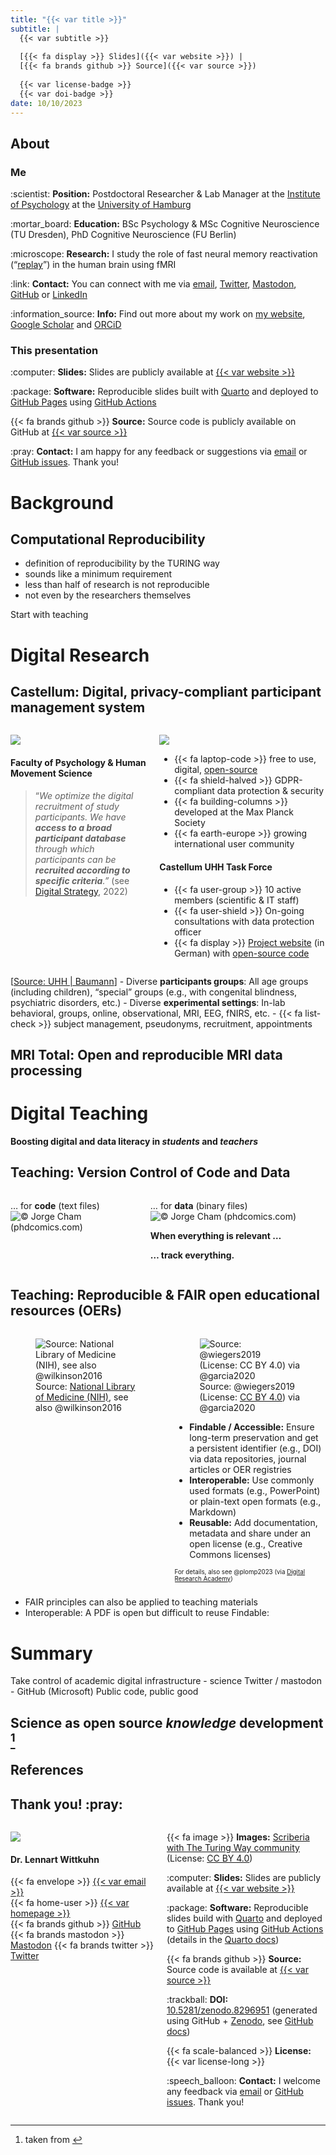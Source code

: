 ```yaml
---
title: "{{< var title >}}"
subtitle: |
  {{< var subtitle >}}
  
  [{{< fa display >}} Slides]({{< var website >}}) |
  [{{< fa brands github >}} Source]({{< var source >}})
  
  {{< var license-badge >}}
  {{< var doi-badge >}}
date: 10/10/2023
---
```


## About

::: {.fragment}

### Me

:scientist: **Position:** Postdoctoral Researcher & Lab Manager at the [Institute of Psychology](https://www.psy.uni-hamburg.de/en.html) at the [University of Hamburg](https://www.psy.uni-hamburg.de/en/arbeitsbereiche/lern-und-veraenderungsmechanismen.html)

:mortar_board: **Education:** BSc Psychology & MSc Cognitive Neuroscience (TU Dresden), PhD Cognitive Neuroscience (FU Berlin)

:microscope: **Research:** I study the role of fast neural memory reactivation ("[replay](https://en.wikipedia.org/wiki/Hippocampal_replay)") in the human brain using fMRI

:link: **Contact:** You can connect with me via [email]({{< var mailto >}}), [Twitter]({{< var twitter >}}), [Mastodon]({{< var mastodon >}}),
[GitHub]({{< var github >}}) or
[LinkedIn]({{< var linkedin >}})

:information_source: **Info:** Find out more about my work on [my website]({{< var homepage >}}), [Google Scholar]({{< var scholar >}}) and [ORCiD]({{< var orcid-link >}})

:::

::: {.fragment}

### This presentation

:computer: **Slides:** Slides are publicly available at [{{< var website >}}]({{< var website >}})

:package: **Software:** Reproducible slides built with [Quarto](https://quarto.org/) and deployed to [GitHub Pages](https://pages.github.com/) using [GitHub Actions](https://github.com/features/actions)

<!-- 
:trackball: **DOI:** [10.5281/zenodo.5012476](http://doi.org/10.5281/zenodo.5012476) (generated using GitHub releases + Zenodo, see details [here](https://guides.github.com/activities/citable-code/))
-->

{{< fa brands github >}} **Source:** Source code is publicly available on GitHub at [{{< var source >}}]({{< var source >}})

:pray: **Contact:** I am happy for any feedback or suggestions via [email]({{< var mailto >}}) or [GitHub issues]({{< var issues >}}). Thank you!

:::

# Background

## Computational Reproducibility

- definition of reproducibility by the TURING way
- sounds like a minimum requirement 
- less than half of research is not reproducible
- not even by the researchers themselves

Start with teaching


# Digital Research

## Castellum: Digital, privacy-compliant participant management system

::::: {.columns}
:::: {.column width="45%"}
::: {.fragment}

![](images/vmp5.jpg)

#### Faculty of Psychology & Human Movement Science

> "*We optimize the digital recruitment of study participants.
We have **access to a broad participant database** through which participants can be **recruited according to specific criteria**."*
(see [Digital Strategy]({{< var links.digital-strategy >}}), 2022)
:::

::::
:::: {.column width="55%"}
::: {.fragment}
![](images/castellum-logo-en.png)
:::
::: {.fragment}
- {{< fa laptop-code >}} free to use, digital, [open-source]({{< var links.castellum-mpib-gitlab >}})
- {{< fa shield-halved >}} GDPR-compliant data protection & security
- {{< fa building-columns >}} developed at the Max Planck Society
- {{< fa earth-europe >}} growing international user community
:::
::: {.fragment}
#### Castellum UHH Task Force

- {{< fa user-group >}} 10 active members (scientific & IT staff)
- {{< fa user-shield >}} On-going consultations with data protection officer
- {{< fa display >}} [Project website]({{< var links.castellum-uhh-website >}}) (in German) with [open-source code]({{< var links.castellum-uhh-github >}})
:::
::::
:::::

::: {.notes}
[[Source: UHH | Baumann](https://assets.rrz.uni-hamburg.de/instance_assets/fakws/8339594/01-vmp5-2-733x414-e47907398e84a6ac96db292ad74f72d9132b95f9.jpg)]
- Diverse **participants groups**: All age groups (including children), "special" groups (e.g., with congenital blindness, psychiatric disorders, etc.)
- Diverse **experimental settings**: In-lab behavioral, groups, online, observational, MRI, EEG, fNIRS, etc.
- {{< fa list-check >}} subject management, pseudonyms, recruitment, appointments
:::

## MRI Total: Open and reproducible MRI data processing

# Digital Teaching

**Boosting digital and data literacy in *students* and *teachers***

## Teaching: Version Control of Code and Data

:::: {.columns}
::: {.column width="42%"}
::: {.fragment}
... for **code** (text files)
![[&copy; Jorge Cham (phdcomics.com)](http://phdcomics.com/comics/archive/phd101212s.gif)](http://phdcomics.com/comics/archive/phd101212s.gif)
:::
:::
::: {.column width="58%"}
::: {.fragment}
... for **data** (binary files)
![[&copy; Jorge Cham (phdcomics.com)](http://phdcomics.com/comics/archive/phd052810s.gif)](http://phdcomics.com/comics/archive/phd052810s.gif)
:::
::: {.fragment}
**When everything is relevant ...**
:::
::: {.fragment}
**... track everything.**
:::
:::
::::

## Teaching: Reproducible & FAIR open educational resources (OERs)

::::: {.columns}
:::: {.column width="50%"}
::: {.fragment}
![Source: [National Library of Medicine (NIH)](https://www.nlm.nih.gov/oet/ed/cde/tutorial/02-300.html), see also @wilkinson2016](images/fair-principles-nih.png)
:::
::::
:::: {.column width="50%"}
::: {.fragment}
![Source: @wiegers2019 (License: [CC BY
4.0](https://creativecommons.org/licenses/by/4.0/)) via @garcia2020](images/fair-teaching-materials.png)
:::
::: {.incremental}

- **Findable / Accessible:** Ensure long-term preservation and get a persistent identifier (e.g., DOI) via data repositories, journal articles or OER registries
- **Interoperable:** Use commonly used formats (e.g., PowerPoint) or plain-text open formats (e.g., Markdown)
- **Reusable:** Add documentation, metadata and share under an open license (e.g., Creative Commons licenses)

::: {.fragment}
::: {style="font-size: 70%;"}
For details, also see @plomp2023 (via [Digital Research Academy](https://digital-research.academy/))
:::
:::

:::
::::
:::::

::: {.notes}
- FAIR principles can also be applied to teaching materials
- Interoperable: A PDF is open but difficult to reuse
Findable: 
:::

# Summary

Take control of academic digital infrastructure
- science Twitter / mastodon
- GitHub (Microsoft)
Public code, public good

## Science as open source *knowledge* development ^[taken from ]

## References

::: {#refs}
:::

## Thank you! :pray:

:::: {.columns}
::: {.column width="35%"}

![](https://avatars.githubusercontent.com/u/42233065?v=4)

#### Dr. Lennart Wittkuhn

{{< fa envelope >}} [{{< var email >}}]({{< var mailto >}})<br>
{{< fa home-user >}} [{{< var homepage >}}]({{< var homepage >}})<br>
{{< fa brands github >}} [GitHub]({{< var github >}}) 
{{< fa brands mastodon >}} [Mastodon]({{< var mastodon >}}) 
{{< fa brands twitter >}} [Twitter]({{< var twitter >}})
:::

::: {.column width="40%"}

{{< fa image >}} **Images:** [Scriberia with The Turing Way community](https://doi.org/10.5281/zenodo.3332807) (License: [CC BY 4.0](https://creativecommons.org/licenses/by/4.0/))

:computer: **Slides:** Slides are publicly available at [{{< var website >}}]({{< var website >}})

:package: **Software:** Reproducible slides build with [Quarto](https://quarto.org/) and deployed to [GitHub Pages](https://pages.github.com/) using [GitHub Actions](https://github.com/features/actions) (details in the [Quarto docs](https://quarto.org/docs/publishing/github-pages.html))

{{< fa brands github >}} **Source:** Source code is available at [{{< var source >}}]({{< var source >}})

:trackball: **DOI:** [10.5281/zenodo.8296951 ](https://zenodo.org/badge/latestdoi/682015737) (generated using GitHub + [Zenodo](https://zenodo.org/), see [GitHub docs](https://guides.github.com/activities/citable-code/))

{{< fa scale-balanced >}} **License:** {{< var license-long >}}

:speech_balloon: **Contact:** I welcome any feedback via [email]({{< var mailto >}}) or [GitHub issues]({{< var issues >}}).
Thank you!
:::
::::
